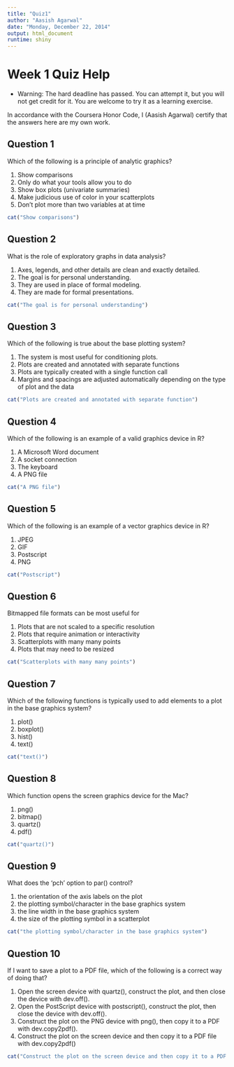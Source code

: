 ```yaml
---
title: "Quiz1"
author: "Aasish Agarwal"
date: "Monday, December 22, 2014"
output: html_document
runtime: shiny
---
```

# Week 1 Quiz Help

* Warning: The hard deadline has passed. You can attempt it, but you will not get credit for it. You are welcome to try it as a learning exercise.

In accordance with the Coursera Honor Code, I (Aasish Agarwal) certify that the answers here are my own work.

## Question 1
Which of the following is a principle of analytic graphics?

1. Show comparisons
1. Only do what your tools allow you to do
1. Show box plots (univariate summaries)
1. Make judicious use of color in your scatterplots
1. Don't plot more than two variables at at time

```r
cat("Show comparisons")
```

## Question 2
What is the role of exploratory graphs in data analysis?

1) Axes, legends, and other details are clean and exactly detailed.
1) The goal is for personal understanding.
1) They are used in place of formal modeling.
1) They are made for formal presentations.

```r
cat("The goal is for personal understanding")
```


## Question 3
Which of the following is true about the base plotting system?

1) The system is most useful for conditioning plots.
1) Plots are created and annotated with separate functions
1) Plots are typically created with a single function call
1) Margins and spacings are adjusted automatically depending on the type of plot and the data

```r
cat("Plots are created and annotated with separate function")
```


## Question 4
Which of the following is an example of a valid graphics device in R?

1) A Microsoft Word document
1) A socket connection
1) The keyboard
1) A PNG file

```r
cat("A PNG file")
```

## Question 5
Which of the following is an example of a vector graphics device in R?

1) JPEG
1) GIF
1) Postscript
1) PNG

```r
cat("Postscript")
```

## Question 6
Bitmapped file formats can be most useful for

1) Plots that are not scaled to a specific resolution
1) Plots that require animation or interactivity
1) Scatterplots with many many points
1) Plots that may need to be resized

```r
cat("Scatterplots with many many points")
```


## Question 7
Which of the following functions is typically used to add elements to a plot in the base graphics system?

1) plot()
1) boxplot()
1) hist()
1) text()

```r
cat("text()")
```

## Question 8
Which function opens the screen graphics device for the Mac?

1) png()
1) bitmap()
1) quartz()
1) pdf()

```r
cat("quartz()")
```

## Question 9
What does the 'pch' option to par() control?

1) the orientation of the axis labels on the plot
1) the plotting symbol/character in the base graphics system
1) the line width in the base graphics system
1) the size of the plotting symbol in a scatterplot

```r
cat("the plotting symbol/character in the base graphics system")
```

## Question 10
If I want to save a plot to a PDF file, which of the following is a correct way of doing that?

1) Open the screen device with quartz(), construct the plot, and then close the device with dev.off().
1) Open the PostScript device with postscript(), construct the plot, then close the device with dev.off().
1) Construct the plot on the PNG device with png(), then copy it to a PDF with dev.copy2pdf().
1) Construct the plot on the screen device and then copy it to a PDF file with dev.copy2pdf()

```r
cat("Construct the plot on the screen device and then copy it to a PDF file with dev.copy2pdf()")
```

